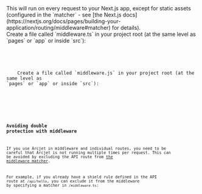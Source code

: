 
<SelectableContent client:load syncKey="language" frameworkSwitcher>
  This will run on every request to your Next.js app, except for static assets
(configured in the `matcher` - see [the Next.js
docs](https://nextjs.org/docs/pages/building-your-application/routing/middleware#matcher)
for details).

  <div slot="TS" slotIdx="1">
    Create a file called `middleware.ts` in your project root (at the same level as
`pages` or `app` or inside `src`):

<Code code={MiddlewareTS} lang="ts" title="/middleware.ts" />

  </div>
  <div slot="JS" slotIdx="2">
    Create a file called `middleware.js` in your project root (at the same level as
`pages` or `app` or inside `src`):

<Code code={MiddlewareJS} lang="js" title="/middleware.js" />

  </div>
</SelectableContent>

### Avoiding double protection with middleware

If you use Arcjet in middleware and individual routes, you need to be careful
that Arcjet is not running multiple times per request. This can be avoided by
excluding the API route from [the middleware
matcher](https://nextjs.org/docs/pages/building-your-application/routing/middleware#matcher).

For example, if you already have a shield rule defined in the API route
at `/api/hello`, you can exclude it from the middleware by specifying a matcher
in `/middleware.ts`:

<Code code={MiddlewareMatcher} lang="ts" title="/middleware.ts" />
